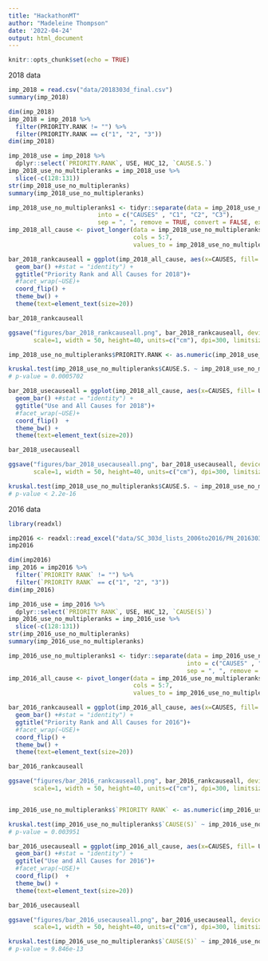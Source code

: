 ```yaml
---
title: "HackathonMT"
author: "Madeleine Thompson"
date: '2022-04-24'
output: html_document
---
```


```r
knitr::opts_chunk$set(echo = TRUE)
```

2018 data
```r
imp_2018 = read.csv("data/2018303d_final.csv") 
summary(imp_2018) 

dim(imp_2018) 
imp_2018 = imp_2018 %>%
  filter(PRIORITY.RANK != "") %>%
  filter(PRIORITY.RANK == c("1", "2", "3")) 
dim(imp_2018) 

imp_2018_use = imp_2018 %>%
  dplyr::select(`PRIORITY.RANK`, USE, HUC_12, `CAUSE.S.`)
imp_2018_use_no_multipleranks = imp_2018_use %>% 
  slice(-c(128:131))
str(imp_2018_use_no_multipleranks)
summary(imp_2018_use_no_multipleranks)
```


```r
imp_2018_use_no_multipleranks1 <- tidyr::separate(data = imp_2018_use_no_multipleranks, col =  `CAUSE.S.`,
                         into = c("CAUSES" , "C1", "C2", "C3"),
                         sep = ", ", remove = TRUE, convert = FALSE, extra = "warn", fill = "warn")
imp_2018_all_cause <- pivot_longer(data = imp_2018_use_no_multipleranks1, 
                                   cols = 5:7, 
                                   values_to = imp_2018_use_no_multipleranks1$CAUSES[142])
```


```r
bar_2018_rankcauseall = ggplot(imp_2018_all_cause, aes(x=CAUSES, fill= PRIORITY.RANK)) +
  geom_bar() +#stat = "identity") +
  ggtitle("Priority Rank and All Causes for 2018")+
  #facet_wrap(~USE)+
  coord_flip() +
  theme_bw() +
  theme(text=element_text(size=20))

bar_2018_rankcauseall

ggsave("figures/bar_2018_rankcauseall.png", bar_2018_rankcauseall, device="png", 
       scale=1, width = 50, height=40, units=c("cm"), dpi=300, limitsize = FALSE)

imp_2018_use_no_multipleranks$PRIORITY.RANK <- as.numeric(imp_2018_use_no_multipleranks$PRIORITY.RANK)

kruskal.test(imp_2018_use_no_multipleranks$CAUSE.S. ~ imp_2018_use_no_multipleranks$PRIORITY.RANK)
# p-value = 0.0005702
```


```r
bar_2018_usecauseall = ggplot(imp_2018_all_cause, aes(x=CAUSES, fill= USE)) +
  geom_bar() +#stat = "identity") +
  ggtitle("Use and All Causes for 2018")+
  #facet_wrap(~USE)+
  coord_flip()  +
  theme_bw() +
  theme(text=element_text(size=20))

bar_2018_usecauseall

ggsave("figures/bar_2018_usecauseall.png", bar_2018_usecauseall, device="png", 
       scale=1, width = 50, height=40, units=c("cm"), dpi=300, limitsize = FALSE)

kruskal.test(imp_2018_use_no_multipleranks$CAUSE.S. ~ imp_2018_use_no_multipleranks$USE)
# p-value < 2.2e-16
```


2016 data 

```r
library(readxl)

imp2016 <- readxl::read_excel("data/SC_303d_lists_2006to2016/PN_2016303d_final.xls")
imp2016

dim(imp2016) 
imp_2016 = imp2016 %>%
  filter(`PRIORITY RANK` != "") %>%
  filter(`PRIORITY RANK` == c("1", "2", "3")) 
dim(imp_2016) 

imp_2016_use = imp_2016 %>%
  dplyr::select(`PRIORITY RANK`, USE, HUC_12, `CAUSE(S)`)
imp_2016_use_no_multipleranks = imp_2016_use %>% 
  slice(-c(128:131))
str(imp_2016_use_no_multipleranks)
summary(imp_2016_use_no_multipleranks)
```


```r
imp_2016_use_no_multipleranks1 <- tidyr::separate(data = imp_2016_use_no_multipleranks, col =  `CAUSE(S)`,
                                                  into = c("CAUSES" , "C1", "C2", "C3"),
                                                  sep = ", ", remove = TRUE, convert = FALSE, extra = "warn", fill = "warn")
imp_2016_all_cause <- pivot_longer(data = imp_2016_use_no_multipleranks1, 
                                   cols = 5:7, 
                                   values_to = imp_2016_use_no_multipleranks1$CAUSES[143])
```


```r
bar_2016_rankcauseall = ggplot(imp_2016_all_cause, aes(x=CAUSES, fill= `PRIORITY RANK`)) +
  geom_bar() +#stat = "identity") +
  ggtitle("Priority Rank and All Causes for 2016")+
  #facet_wrap(~USE)+
  coord_flip() +
  theme_bw() +
  theme(text=element_text(size=20))

bar_2016_rankcauseall

ggsave("figures/bar_2016_rankcauseall.png", bar_2016_rankcauseall, device="png", 
       scale=1, width = 50, height=40, units=c("cm"), dpi=300, limitsize = FALSE)


imp_2016_use_no_multipleranks$`PRIORITY RANK` <- as.numeric(imp_2016_use_no_multipleranks$`PRIORITY RANK`)

kruskal.test(imp_2016_use_no_multipleranks$`CAUSE(S)` ~ imp_2016_use_no_multipleranks$`PRIORITY RANK`)
# p-value = 0.003951
```


```r
bar_2016_usecauseall = ggplot(imp_2016_all_cause, aes(x=CAUSES, fill= USE)) +
  geom_bar() +#stat = "identity") +
  ggtitle("Use and All Causes for 2016")+
  #facet_wrap(~USE)+
  coord_flip()  +
  theme_bw() +
  theme(text=element_text(size=20))

bar_2016_usecauseall

ggsave("figures/bar_2016_usecauseall.png", bar_2016_usecauseall, device="png", 
       scale=1, width = 50, height=40, units=c("cm"), dpi=300, limitsize = FALSE)

kruskal.test(imp_2016_use_no_multipleranks$`CAUSE(S)` ~ imp_2016_use_no_multipleranks$USE)
# p-value = 9.846e-13
```

